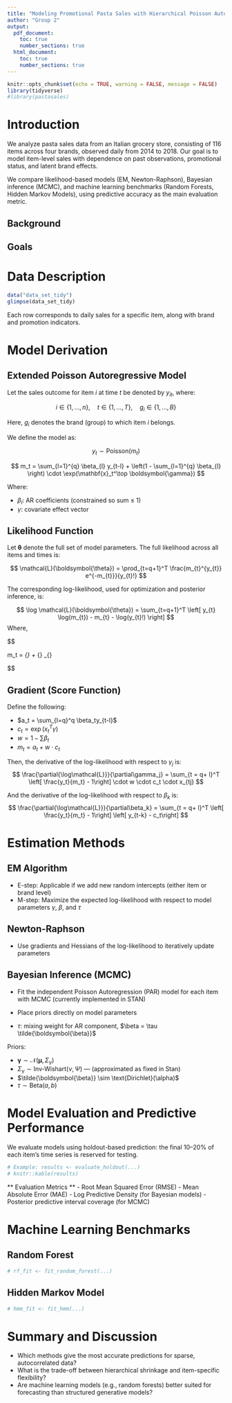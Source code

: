 ```yaml
---
title: "Modeling Promotional Pasta Sales with Hierarchical Poisson Autoregression"
author: "Group 2"
output: 
  pdf_document: 
    toc: true
    number_sections: true
  html_document: 
    toc: true
    number_sections: true
---
```


```r
knitr::opts_chunk$set(echo = TRUE, warning = FALSE, message = FALSE)
library(tidyverse)
#library(pastasales) 
```

# Introduction
We analyze pasta sales data from an Italian grocery store, consisting of 116 items across four brands, observed daily from 2014 to 2018. Our goal is to model item-level sales with dependence on past observations, promotional status, and latent brand effects.

We compare likelihood-based models (EM, Newton-Raphson), Bayesian inference (MCMC), and machine learning benchmarks (Random Forests, Hidden Markov Models), using predictive accuracy as the main evaluation metric.

## Background

## Goals

# Data Description
```r
data("data_set_tidy")
glimpse(data_set_tidy)
```
Each row corresponds to daily sales for a specific item, along with brand and promotion indicators.

# Model Derivation

## Extended Poisson Autoregressive Model

Let the sales outcome for item $i$ at time $t$ be denoted by $y_{it}$, where:

$$
i \in \{1,\ldots,n\}, \quad t \in \{1,\ldots,T\}, \quad g_i \in \{1,\ldots,B\}
$$

Here, $g_i$ denotes the brand (group) to which item $i$ belongs.

We define the model as:

$$
y_{t} \sim \text{Poisson}(m_{t})
$$

$$
m_t = \sum_{l=1}^{q} \beta_{l} y_{t-l} +
\left(1 - \sum_{l=1}^{q} \beta_{l} \right) \cdot \exp(\mathbf{x}_t^\top \boldsymbol{\gamma})
$$

Where:

* $\beta_{l}$: AR coefficients (constrained so sum $\leq$ 1)
* $\gamma$: covariate effect vector

## Likelihood Function

Let $\boldsymbol{\theta}$ denote the full set of model parameters. The full likelihood across all items and times is:

$$
\mathcal{L}(\boldsymbol{\theta}) =
\prod_{t=q+1}^T
\frac{m_{t}^{y_{t}} e^{-m_{t}}}{y_{t}!}
$$

The corresponding log-likelihood, used for optimization and posterior inference, is:

$$
\log \mathcal{L}(\boldsymbol{\theta}) =
\sum_{t=q+1}^T \left[
y_{t} \log(m_{t}) - m_{t} - \log(y_{t}!)
\right]
$$
Where, 

$$

m_t = \underbrace{\sum_{l=1}^{q} \beta_l y_{t-l}}_{\text{AR part}} +
\underbrace{\left(1 - \sum{l=1}^{q} \beta_l \right)}_{\text{mixing weight}} \cdot
\underbrace{\exp(\mathbf{x}t^\top \boldsymbol{\gamma})}_{\text{covariate part}}

$$


## Gradient (Score Function)

Define the following: 

* $a_t = \sum_{l=q}^q \beta_ty_{t-l}$
* $c_t = \exp(x_t^T\gamma)$
* $w = 1 - \sum\beta_t$
* $m_t = a_t + w \cdot c_t$

Then, the derivative of the log-likelihood with respect to $\gamma_j$ is:
$$
\frac{\partial{\log\mathcal{L}}}{\partial\gamma_j} = \sum_{t = q+ l}^T \left[ \frac{y_t}{m_t} - 1\right] \cdot w \cdot c_t \cdot x_{tj}
$$

And the derivative of the log-likelihood with respect to $\beta_k$ is: 
$$
\frac{\partial{\log\mathcal{L}}}{\partial\beta_k} = \sum_{t = q+ l}^T \left[ \frac{y_t}{m_t} - 1\right] \left[ y_{t-k} - c_t\right]
$$

# Estimation Methods

## EM Algorithm
* E-step: Applicable if we add new random intercepts (either item or brand level)
* M-step: Maximize the expected log-likelihood with respect to model parameters $\gamma$, $\beta$, and $\tau$

## Newton-Raphson
* Use gradients and Hessians of the log-likelihood to iteratively update parameters

## Bayesian Inference (MCMC)
* Fit the independent Poisson Autoregression (PAR) model for each item with MCMC (currently implemented in STAN)
* Place priors directly on model parameters

* $\tau$: mixing weight for AR component, $\beta = \tau \tilde{\boldsymbol{\beta}}$

Priors:

* $\boldsymbol{\gamma} \sim \mathcal{N}(\boldsymbol{\mu}, \Sigma_\gamma)$
* $\Sigma_\gamma \sim \text{Inv-Wishart}(\nu, \Psi)$ — (approximated as fixed in Stan)
* $\tilde{\boldsymbol{\beta}} \sim \text{Dirichlet}(\alpha)$
* $\tau \sim \text{Beta}(a, b)$

# Model Evaluation and Predictive Performance

We evaluate models using holdout-based prediction: the final 10–20% of each item’s time series is reserved for testing.

```r
# Example: results <- evaluate_holdout(...)
# knitr::kable(results)
```

** Evaluation Metrics **
 - Root Mean Squared Error (RMSE)
 - Mean Absolute Error (MAE)
 - Log Predictive Density (for Bayesian models)
 - Posterior predictive interval coverage (for MCMC)

# Machine Learning Benchmarks

## Random Forest
```r
# rf_fit <- fit_random_forest(...)
```

## Hidden Markov Model
```r
# hmm_fit <- fit_hmm(...)
```

# Summary and Discussion
 - Which methods give the most accurate predictions for sparse, autocorrelated data?
 - What is the trade-off between hierarchical shrinkage and item-specific flexibility?
 - Are machine learning models (e.g., random forests) better suited for forecasting than structured generative models?
 